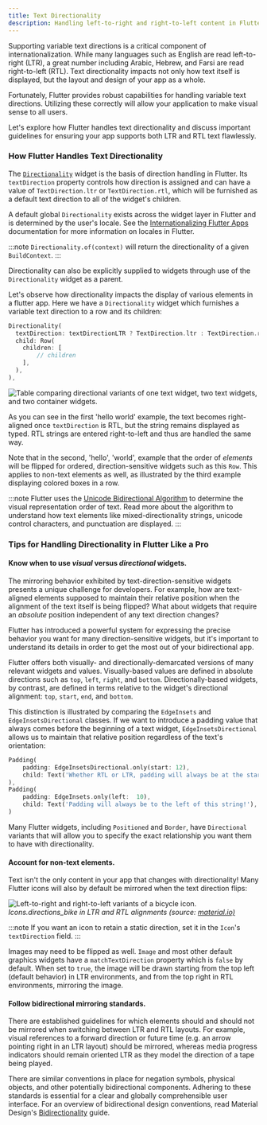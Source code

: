 ```yaml
---
title: Text Directionality
description: Handling left-to-right and right-to-left content in Flutter.
---
```



Supporting variable text directions is a critical component of internationalization. While many languages such as English are read left-to-right (LTR), a great number including Arabic, Hebrew, and Farsi are read right-to-left (RTL). Text directionality impacts not only how text itself is displayed, but the layout and design of your app as a whole.

Fortunately, Flutter provides robust capabilities for handling variable text directions. Utilizing these correctly will allow your application to make visual sense to all users.

Let's explore how Flutter handles text directionality and discuss important guidelines for ensuring your app supports both LTR and RTL text flawlessly.

### How Flutter Handles Text Directionality

The [`Directionality`](https://api.flutter.dev/flutter/widgets/Directionality-class.html) widget is the basis of direction handling in Flutter. Its `textDirection` property controls how direction is assigned and can have a value of `TextDirection.ltr` or `TextDirection.rtl`, which will be furnished as a default text direction to all of the widget's children.

A default global `Directionality` exists across the widget layer in Flutter and is determined by the user's locale. See the [Internationalizing Flutter Apps](https://docs.flutter.dev/ui/accessibility-and-internationalization/internationalization) documentation for more information on locales in Flutter.

:::note
`Directionality.of(context)` will return the directionality of a given `BuildContext`.
:::

Directionality can also be explicitly supplied to widgets through use of the `Directionality` widget as a parent.

Let's observe how directionality impacts the display of various elements in a flutter app. Here we have a `Directionality` widget which furnishes a variable text direction to a row and its children:

```dart
Directionality(
  textDirection: textDirectionLTR ? TextDirection.ltr : TextDirection.rtl,
  child: Row(
    children: [
        // children
    ],
  ),
),
```

<Image
  src={directionExample}
  alt="Table comparing directional variants of one text widget, two text widgets, and two container widgets."
/>

As you can see in the first 'hello world' example, the text becomes right-aligned once `textDirection` is RTL, but the string remains displayed as typed. RTL strings are entered right-to-left and thus are handled the same way.

Note that in the second, 'hello', 'world', example that the order of _elements_ will be flipped for ordered, direction-sensitive widgets such as this `Row`. This applies to non-text elements as well, as illustrated by the third example displaying colored boxes in a row.

:::note
Flutter uses the [Unicode Bidirectional Algorithm](https://unicode.org/reports/tr9/) to determine the visual representation order of text. Read more about the algorithm to understand how text elements like mixed-directionality strings, unicode control characters, and punctuation are displayed.
:::

### Tips for Handling Directionality in Flutter Like a Pro

#### **Know when to use _visual_ versus _directional_ widgets.**

The mirroring behavior exhibited by text-direction-sensitive widgets presents a unique challenge for developers. For example, how are text-aligned elements supposed to maintain their relative position when the alignment of the text itself is being flipped? What about widgets that require an _absolute_ position independent of any text direction changes?

Flutter has introduced a powerful system for expressing the precise behavior you want for many direction-sensitive widgets, but it's important to understand its details in order to get the most out of your bidirectional app.

Flutter offers both visually- and directionally-demarcated versions of many relevant widgets and values. Visually-based values are defined in absolute directions such as `top`, `left`, `right`, and `bottom`. Directionally-based widgets, by contrast, are defined in terms relative to the widget's directional alignment: `top`, `start`, `end`, and `bottom`.

This distinction is illustrated by comparing the `EdgeInsets` and `EdgeInsetsDirectional` classes. If we want to introduce a padding value that always comes before the beginning of a text widget, `EdgeInsetsDirectional` allows us to maintain that relative position regardless of the text's orientation:

```dart
Padding(
    padding: EdgeInsetsDirectional.only(start: 12),
    child: Text('Whether RTL or LTR, padding will always be at the start of this string!'),
),
Padding(
    padding: EdgeInsets.only(left:  10),
    child: Text('Padding will always be to the left of this string!'),
)
```

Many Flutter widgets, including `Positioned` and `Border`, have `Directional` variants that will allow you to specify the exact relationship you want them to have with directionality.

#### **Account for non-text elements.**

Text isn't the only content in your app that changes with directionality! Many Flutter icons will also by default be mirrored when the text direction flips:

<Image
  src={bikeBidirectional}
  alt="Left-to-right and right-to-left variants of a bicycle icon."
/>
_Icons.directions_bike in LTR and RTL alignments (source:
[material.io)](https://m2.material.io/design/usability/bidirectionality.html#mirroring-elements)_

:::note
If you want an icon to retain a static direction, set it in the `Icon`'s `textDirection` field.
:::

Images may need to be flipped as well. `Image` and most other default graphics widgets have a `matchTextDirection` property which is `false` by default. When set to `true`, the image will be drawn starting from the top left (default behavior) in LTR environments, and from the top right in RTL environments, mirroring the image.

#### **Follow bidirectional mirroring standards.**

There are established guidelines for which elements should and should not be mirrored when switching between LTR and RTL layouts. For example, visual references to a forward direction or future time (e.g. an arrow pointing right in an LTR layout) should be mirrored, whereas media progress indicators should remain oriented LTR as they model the direction of a tape being played.

There are similar conventions in place for negation symbols, physical objects, and other potentially bidirectional components. Adhering to these standards is essential for a clear and globally comprehensible user interface. For an overview of bidirectional design conventions, read Material Design's [Bidirectionality](https://m2.material.io/design/usability/bidirectionality.html) guide.
